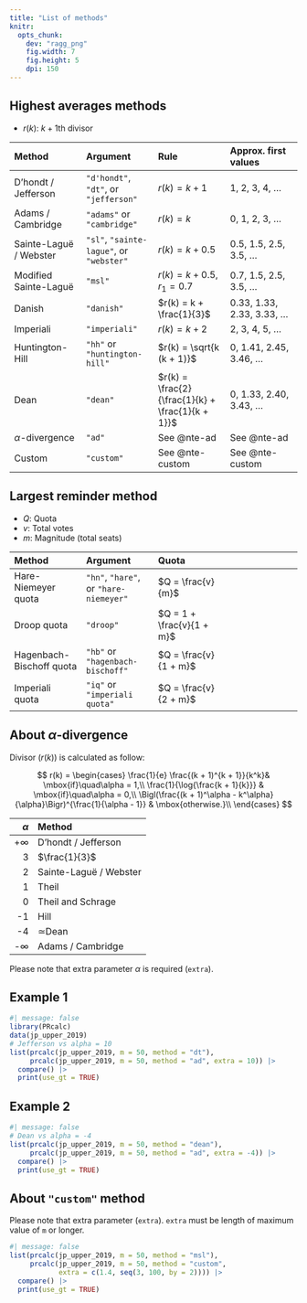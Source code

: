 ```yaml
---
title: "List of methods"
knitr: 
  opts_chunk: 
    dev: "ragg_png"
    fig.width: 7
    fig.height: 5
    dpi: 150
---
```


## Highest averages methods

* $r(k)$: $k+1$th divisor

|Method|Argument|Rule|Approx. first values|
|:---|:---|:---|:---|
|D'hondt / Jefferson |`"d'hondt"`, `"dt"`, or `"jefferson"`|$r(k) = k + 1$|1, 2, 3, 4, ...|
|Adams / Cambridge|`"adams"` or `"cambridge"`|$r(k) = k$|0, 1, 2, 3, ...|
|Sainte-Laguë / Webster|`"sl"`, `"sainte-lague"`, or `"webster"`|$r(k) = k + 0.5$|0.5, 1.5, 2.5, 3.5, ...|
|Modified Sainte-Laguë|`"msl"`|$r(k) = k + 0.5, r_1 = 0.7$|0.7, 1.5, 2.5, 3.5, ...|
|Danish|`"danish"`|$r(k) = k + \frac{1}{3}$|0.33, 1.33, 2.33, 3.33, ...|
|Imperiali|`"imperiali"`|$r(k) = k + 2$|2, 3, 4, 5, ...|
|Huntington-Hill|`"hh"` or `"huntington-hill"`|$r(k) = \sqrt{k (k + 1)}$|0, 1.41, 2.45, 3.46, ...|
|Dean|`"dean"`|$r(k) = \frac{2}{\frac{1}{k} + \frac{1}{k + 1}}$|0, 1.33, 2.40, 3.43, ...|
|$\alpha$-divergence|`"ad"`|See @nte-ad |See @nte-ad |
|Custom|`"custom"`|See @nte-custom |See @nte-custom |

## Largest reminder method

* $Q$: Quota
* $v$: Total votes
* $m$: Magnitude (total seats)

|Method|Argument|Quota|
|:---|:---|:---|:---|
|Hare-Niemeyer quota|`"hn"`, `"hare"`, or `"hare-niemeyer"`|$Q = \frac{v}{m}$|
|Droop quota|`"droop"`|$Q = 1 + \frac{v}{1 + m}$|
|Hagenbach-Bischoff quota|`"hb"` or `"hagenbach-bischoff"`|$Q = \frac{v}{1 + m}$|
|Imperiali quota|`"iq"` or `"imperiali quota"`|$Q = \frac{v}{2 + m}$|

:::{#nte-ad .callout-note collapse="true"}
## About $\alpha$-divergence

Divisor ($r(k)$) is calculated as follow:

$$
r(k) = \begin{cases}
\frac{1}{e} \frac{(k + 1)^{k + 1}}{k^k}& \mbox{if}\quad\alpha = 1,\\
\frac{1}{\log{\frac{k + 1}{k}}} & \mbox{if}\quad\alpha = 0,\\
\Bigl(\frac{(k + 1)^\alpha - k^\alpha}{\alpha}\Bigr)^{\frac{1}{\alpha - 1}} & \mbox{otherwise.}\\
\end{cases}
$$

|$\alpha$|Method|
|---:|:---|
|+$\infty$|D'hondt / Jefferson|
|3|$\frac{1}{3}$|
|2|Sainte-Laguë / Webster|
|1|Theil|
|0|Theil and Schrage|
|-1|Hill|
|-4|$\simeq$Dean|
|-$\infty$|Adams / Cambridge|

Please note that extra parameter $\alpha$ is required (`extra`). 

:::{.panel-tabset}
## Example 1

```r
#| message: false
library(PRcalc)
data(jp_upper_2019)
# Jefferson vs alpha = 10
list(prcalc(jp_upper_2019, m = 50, method = "dt"),
     prcalc(jp_upper_2019, m = 50, method = "ad", extra = 10)) |> 
  compare() |> 
  print(use_gt = TRUE)
```

## Example 2

```r
#| message: false
# Dean vs alpha = -4
list(prcalc(jp_upper_2019, m = 50, method = "dean"),
     prcalc(jp_upper_2019, m = 50, method = "ad", extra = -4)) |> 
  compare() |> 
  print(use_gt = TRUE)
```
:::

:::

:::{#nte-custom .callout-note collapse="true"}
## About `"custom"` method

Please note that extra parameter (`extra`). `extra` must be length of maximum value of `m` or longer.

```r
#| message: false
list(prcalc(jp_upper_2019, m = 50, method = "msl"),
     prcalc(jp_upper_2019, m = 50, method = "custom", 
            extra = c(1.4, seq(3, 100, by = 2)))) |> 
  compare() |> 
  print(use_gt = TRUE)
```
:::
